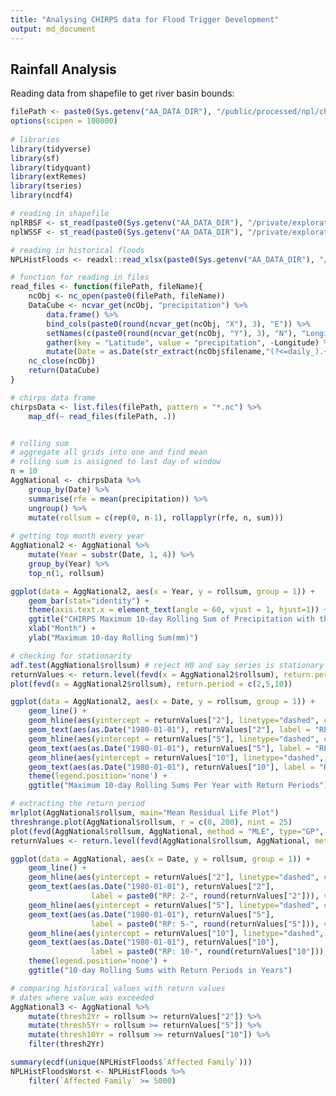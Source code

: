 ```yaml
---
title: "Analysing CHIRPS data for Flood Trigger Development"
output: md_document
---
```


## Rainfall Analysis

Reading data from shapefile to get river basin bounds:

```r
filePath <- paste0(Sys.getenv("AA_DATA_DIR"), "/public/processed/npl/chirps/")
options(scipen = 100000)
    
# libraries
library(tidyverse)
library(sf)
library(tidyquant)
library(extRemes)
library(tseries)
library(ncdf4)

# reading in shapefile
nplRBSF <- st_read(paste0(Sys.getenv("AA_DATA_DIR"), "/private/exploration/npl/unrco/shapefiles/Major_River_Basins.shp"))
nplWSSF <- st_read(paste0(Sys.getenv("AA_DATA_DIR"), "/private/exploration/npl/unrco/shapefiles/Major_watershed.shp"))

# reading in historical floods
NPLHistFloods <- readxl::read_xlsx(paste0(Sys.getenv("AA_DATA_DIR"), "/private/exploration/npl/unrco/NepalHistoricalFlood1971-2020.xlsx"))

# function for reading in files 
read_files <- function(filePath, fileName){
    ncObj <- nc_open(paste0(filePath, fileName))
    DataCube <- ncvar_get(ncObj, "precipitation") %>%
        data.frame() %>%
        bind_cols(paste0(round(ncvar_get(ncObj, "X"), 3), "E")) %>%
        setNames(c(paste0(round(ncvar_get(ncObj, "Y"), 3), "N"), "Longitude")) %>%
        gather(key = "Latitude", value = "precipitation", -Longitude) %>%
        mutate(Date = as.Date(str_extract(ncObj$filename,"(?<=daily_).+(?=_r0.05)"), format = "%Y_%m_%d"))
    nc_close(ncObj)
    return(DataCube)
}

# chirps data frame
chirpsData <- list.files(filePath, pattern = "*.nc") %>%
    map_df(~ read_files(filePath, .)) 

```

```r

```

```r
# rolling sum
# aggregate all grids into one and find mean
# rolling sum is assigned to last day of window
n = 10
AggNational <- chirpsData %>%
    group_by(Date) %>%
    summarise(rfe = mean(precipitation)) %>%
    ungroup() %>%
    mutate(rollsum = c(rep(0, n-1), rollapplyr(rfe, n, sum)))
    
# getting top month every year
AggNational2 <- AggNational %>%
    mutate(Year = substr(Date, 1, 4)) %>%
    group_by(Year) %>%
    top_n(1, rollsum)

ggplot(data = AggNational2, aes(x = Year, y = rollsum, group = 1)) + 
    geom_bar(stat="identity") + 
    theme(axis.text.x = element_text(angle = 60, vjust = 1, hjust=1)) + 
    ggtitle("CHIRPS Maximum 10-day Rolling Sum of Precipitation with the Associated Month for the Western Basins") +
    xlab("Month") + 
    ylab("Maximum 10-day Rolling Sum(mm)")

# checking for stationarity
adf.test(AggNational$rollsum) # reject H0 and say series is stationary at alpha = 0.05
returnValues <- return.level(fevd(x = AggNational2$rollsum), return.period = c(2,5,10))
plot(fevd(x = AggNational2$rollsum), return.period = c(2,5,10))

ggplot(data = AggNational2, aes(x = Date, y = rollsum, group = 1)) + 
    geom_line() + 
    geom_hline(aes(yintercept = returnValues["2"], linetype="dashed", color = "red")) + 
    geom_text(aes(as.Date("1980-01-01"), returnValues["2"], label = "RP: 2", vjust = -1)) + 
    geom_hline(aes(yintercept = returnValues["5"], linetype="dashed", color = "blue")) + 
    geom_text(aes(as.Date("1980-01-01"), returnValues["5"], label = "RP: 5", vjust = -1)) + 
    geom_hline(aes(yintercept = returnValues["10"], linetype="dashed", color = "green")) + 
    geom_text(aes(as.Date("1980-01-01"), returnValues["10"], label = "RP: 10", vjust = -1)) + 
    theme(legend.position='none') + 
    ggtitle("Maximum 10-day Rolling Sums Per Year with Return Periods")

# extracting the return period
mrlplot(AggNational$rollsum, main="Mean Residual Life Plot")
threshrange.plot(AggNational$rollsum, r = c(0, 200), nint = 25)
plot(fevd(AggNational$rollsum, AggNational, method = "MLE", type="GP", threshold = 100))
returnValues <- return.level(fevd(AggNational$rollsum, AggNational, method = "MLE", type="GP", threshold = 100), return.period = c(2, 5, 10))

ggplot(data = AggNational, aes(x = Date, y = rollsum, group = 1)) + 
    geom_line() + 
    geom_hline(aes(yintercept = returnValues["2"], linetype="dashed", color = "red")) + 
    geom_text(aes(as.Date("1980-01-01"), returnValues["2"], 
                  label = paste0("RP: 2-", round(returnValues["2"])), vjust = -1)) + 
    geom_hline(aes(yintercept = returnValues["5"], linetype="dashed", color = "blue")) + 
    geom_text(aes(as.Date("1980-01-01"), returnValues["5"], 
                  label = paste0("RP: 5-", round(returnValues["5"])), vjust = -1)) + 
    geom_hline(aes(yintercept = returnValues["10"], linetype="dashed", color = "green")) + 
    geom_text(aes(as.Date("1980-01-01"), returnValues["10"], 
                  label = paste0("RP: 10-", round(returnValues["10"])), vjust = -1)) + 
    theme(legend.position='none') + 
    ggtitle("10-day Rolling Sums with Return Periods in Years")

```

```r
# comparing historical values with return values
# dates where value was exceeded
AggNational3 <- AggNational %>%
    mutate(thresh2Yr = rollsum >= returnValues["2"]) %>%
    mutate(thresh5Yr = rollsum >= returnValues["5"]) %>%
    mutate(thresh10Yr = rollsum >= returnValues["10"]) %>%
    filter(thresh2Yr)

summary(ecdf(unique(NPLHistFloods$`Affected Family`)))
NPLHistFloodsWorst <- NPLHistFloods %>%
    filter(`Affected Family` >= 5000)

```

